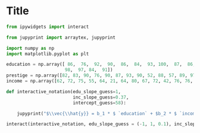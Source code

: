 # Title

```python
from ipywidgets import interact
```

```python
from jupyprint import arraytex, jupyprint
```

```python
import numpy as np
import matplotlib.pyplot as plt
```

```python
education = np.array([ 86,  76,  92,  90,  86,  84,  93, 100,  87,  86,  74,
                      98,  97, 84,  91])
prestige = np.array([82, 83, 90, 76, 90, 87, 93, 90, 52, 88, 57, 89, 97, 59, 73])
income = np.array([62, 72, 75, 55, 64, 21, 64, 80, 67, 72, 42, 76, 76, 41, 48])
```

```python
def interactive_notation(edu_slope_guess=1,
                         inc_slope_guess=0.37,
                         intercept_guess=58):

    jupyprint("$\\vec{\\hat{y}} = b_1 * $ `education` + $b_2 * $ `income` +   $\\text{c} $")

interact(interactive_notation, edu_slope_guess = (-1, 1, 0.1), inc_slope_guess = (-1, 1, 0.1), intercept_guess = (-10, 10, 0.1))
```
